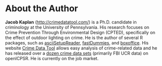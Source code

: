 # About the Author {-}

**Jacob Kaplan** (<http://crimedatatool.com/>) is a Ph.D. candidate in criminology at the University of Pennsylvania. His research focuses on Crime Prevention Through Environmental Design (CPTED), specifically on the effect of outdoor lighting on crime. He is the author of several R packages, such as [asciiSetupReader](https://jacobkap.github.io/asciiSetupReader/), [fastDummies](https://jacobkap.github.io/fastDummies/), and [boxoffice](https://jacobkap.github.io/boxoffice/). His website [Crime Data Tool](http://crimedatatool.com/) allows easy analysis of crime-related data and he has released over a [dozen crime data sets](http://crimedatatool.com/data.html) (primarily FBI UCR data) on openICPSR. He is currently on the job market.

